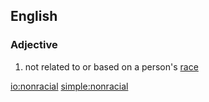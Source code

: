 ==English==

===Adjective===
{{en-adj|-}}

# not related to or based on a person's [[race]]

[[io:nonracial]]
[[simple:nonracial]]
